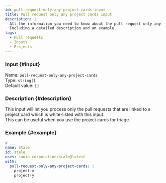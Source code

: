 ```yaml
---
id: pull-request-only-any-project-cards-input
title: Pull request only any project cards input
description: |
  All the information you need to know about the pull request only any project cards input.
  Including a detailed description and an example.
tags:
  - Pull requests
  - Inputs
  - Projects
---
```


### Input {#input}

Name: `pull-request-only-any-project-cards`  
Type: `string[]`  
Default value: `[]`

### Description {#description}

This input will let you process only the pull requests that are linked to a project card which is white-listed with this input.  
This can be useful when you use the project cards for triage.

### Example {#example}

```yml {6-8}
# ...
name: Stale
id: stale
uses: sonia-corporation/stale@latest
with:
  pull-request-only-any-project-cards: |
    project-x
    project-y
```
